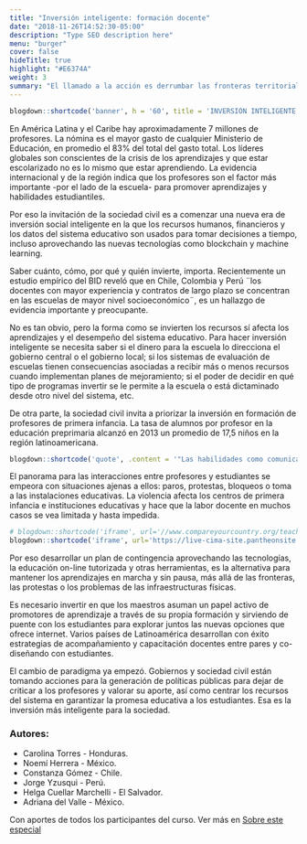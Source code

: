 ```yaml
---
title: "Inversión inteligente: formación docente"
date: "2018-11-26T14:52:30-05:00"
description: "Type SEO description here"
menu: "burger"
cover: false
hideTitle: true
highlight: "#E6374A"
weight: 3
summary: "El llamado a la acción es derrumbar las fronteras territoriales, institucionales y temáticas y  sumar  datos, información y recursos financieros de los Estado de América Latina, las empresas, universidades y sociedad civil. Diseñar formación de profesores de alta calidad es costoso, por eso el esfuerzo común y regional se debería enfocar en la gestión de conocimiento para ofrecerle a los profesores un currículo actualizado y a la mano, así como el apoyo de terceros, y de tecnología para facilitar su tarea. No culpemos más a los docentes, los demás actores sociales  tenemos una deuda con los estudiantes y con ellos. La tecnología hoy permite entrar a la era de inversión inteligente basada en la interpretación -al instante y en línea- de los datos del sistema educativo para apoyar a los estudiantes y profesores, uno a uno."
---
```


```r
blogdown::shortcode('banner', h = '60', title = 'INVERSIÓN INTELIGENTE', subtitle = 'Formación docente', image = 'images/post_inversion.png', color = 'white', bg = '#004e70', .content = ' ')
```

En América Latina y el Caribe hay aproximadamente 7 millones de profesores. La nómina es el mayor gasto de cualquier Ministerio de Educación, en promedio el 83% del total del gasto total. Los líderes globales son conscientes de la crisis de los aprendizajes y que estar escolarizado no es lo mismo que estar aprendiendo.  La evidencia internacional y de la región indica que los profesores son el factor más importante -por el lado de la escuela- para promover aprendizajes y habilidades estudiantiles.  

Por eso la invitación de la sociedad civil es a comenzar una nueva era de inversión social inteligente en la que los recursos humanos, financieros y los datos del sistema educativo son usados para tomar decisiones a tiempo, incluso aprovechando las nuevas tecnologías como blockchain y machine learning.  

Saber cuánto, cómo, por qué y quién invierte, importa. Recientemente un estudio empírico del BID reveló  que en Chile, Colombia y Perú ¨los docentes con mayor experiencia y contratos de largo plazo se concentran en las escuelas de mayor nivel socioeconómico¨, es un hallazgo de evidencia importante y preocupante.   

No es tan obvio, pero la forma como se invierten los recursos sí afecta los aprendizajes y el desempeño del sistema educativo. Para hacer inversión inteligente se necesita saber si el dinero para la escuela lo direcciona el gobierno central o el gobierno local; si los sistemas de evaluación de escuelas tienen consecuencias asociadas a recibir más o menos recursos cuando implementan planes de mejoramiento; si el poder de decidir en qué tipo de programas invertir se le permite a la escuela o está dictaminado desde otro nivel del sistema, etc.

De otra parte, la sociedad civil invita a priorizar la inversión en formación de profesores de primera infancia. La tasa de alumnos por profesor en la educación preprimaria alcanzó en 2013 un promedio de 17,5 niños en la región latinoamericana.

```r
blogdown::shortcode('quote', .content = '"Las habilidades como comunicación y el conocimiento de los docentes de preescolar y primer grado pueden contribuir a diseñar mejores estrategias y capacitaciones, preparando a esos docentes efectivos que requerimos y que tienen el potencial, pero requieren el conocimiento y acompañamiento para mejorar su práctica docente." Arlen Regina Pérez, Nicaragua.')
```
El panorama para las interacciones entre profesores y estudiantes se empeora con situaciones ajenas a ellos: paros, protestas, bloqueos o toma a las instalaciones educativas. La violencia afecta los centros de primera infancia e instituciones educativas y hace que la labor docente en muchos casos se vea limitada y hasta impedida.

```r
# blogdown::shortcode('iframe', url='//www.compareyourcountry.org/teacher-survey?cr=average&lg=en&page=0')
blogdown::shortcode('iframe', url='https://live-cima-site.pantheonsite.io/es/node/67')
```

Por eso desarrollar un plan de contingencia aprovechando las tecnologías, la educación on-line tutorizada y otras herramientas, es la alternativa para mantener los aprendizajes en marcha y sin pausa, más allá de las fronteras, las protestas o los problemas de las infraestructuras físicas. 

Es necesario invertir en que los maestros asuman un papel activo de promotores de aprendizaje a través de su propia formación y sirviendo de puente con los estudiantes para explorar juntos las nuevas opciones que ofrece internet. Varios países de Latinoamérica desarrollan con éxito estrategias de acompañamiento y capacitación docentes entre pares y co-diseñando con estudiantes. 

El cambio de paradigma ya empezó. Gobiernos y sociedad civil están tomando acciones para la generación de políticas públicas para dejar de criticar a los profesores y valorar su aporte, así como centrar los recursos del sistema en garantizar la promesa educativa a los estudiantes. Esa es la inversión más inteligente para la sociedad.

### Autores:

- Carolina Torres - Honduras.
- Noemí Herrera - México.
- Constanza Gómez - Chile.
- Jorge Yzusqui - Perú.
- Helga Cuellar Marchelli - El Salvador.
- Adriana del Valle - México.

Con aportes de todos los participantes del curso. Ver más en [Sobre este especial](/educacion-latam/sobre-este-especial/)
